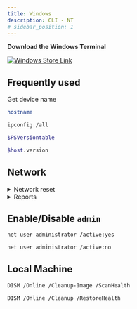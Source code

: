```yaml
---
title: Windows
description: CLI - NT
# sidebar_position: 1
---
```


**Download the Windows Terminal**

<a href="ms-windows-store://pdp/?productid=9n0dx20hk701" target="_blank">
  <img
    src={require('/img/winstore.png').default}
    alt="Windows Store Link"
    className="winstore"
  />
</a>

## Frequently used

Get device name

```sh
hostname
```

```bash
ipconfig /all
```

```sh
$PSVersiontable
```
```sh
$host.version
```

## Network

<details>
<summary>Network reset</summary>

```bash
ipconfig /release
```
```bash
ipconfig /flushdns
```
```bash
ipconfig /renew
```
:::caution[Optional]

Continue these two commands if you want to reset your network completely.

:::


```bash
netsh int ip reset
```
```bash
netsh winsock reset
```
Restart computer.

</details>

<details>
<summary>Reports</summary>

```bash
netsh interface show interface
```
```bash
netsh wlan show wlanreport
```
```bash
netsh interface ip show dnsservers
```

</details>





## Enable/Disable `admin`

```bash
net user administrator /active:yes
```
```bash
net user administrator /active:no
```

## Local Machine


```bash
DISM /Online /Cleanup-Image /ScanHealth
```
```bash
DISM /Online /Cleanup /RestoreHealth
```
